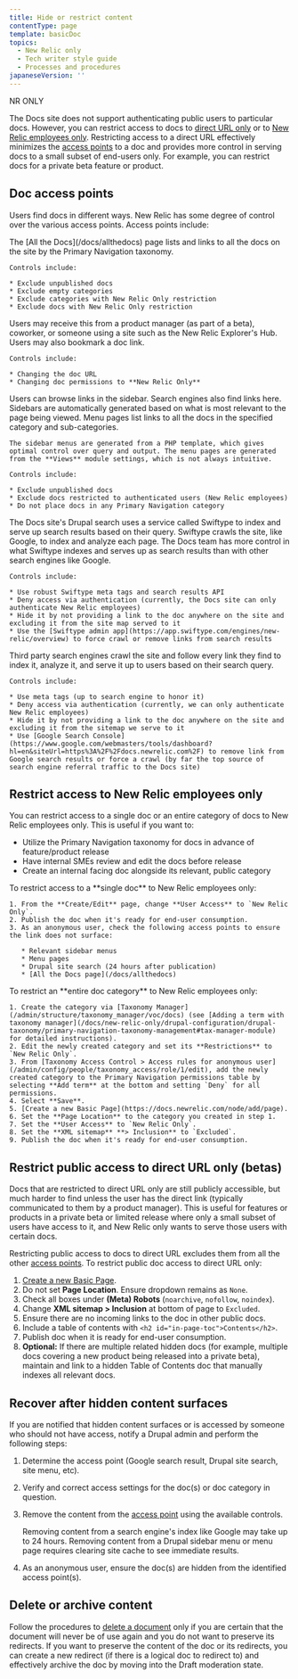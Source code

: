 ```yaml
---
title: Hide or restrict content
contentType: page
template: basicDoc
topics:
  - New Relic only
  - Tech writer style guide
  - Processes and procedures
japaneseVersion: ''
---
```


NR ONLY

The Docs site does not support authenticating public users to particular docs. However, you can restrict access to docs to [direct URL only](#restrict-direct-url) or to [New Relic employees only](#restrict-nr-only). Restricting access to a direct URL effectively minimizes the [access points](#access-points) to a doc and provides more control in serving docs to a small subset of end-users only. For example, you can restrict docs for a private beta feature or product.

## Doc access points

Users find docs in different ways. New Relic has some degree of control over the various access points. Access points include:

<CollapserGroup>
  <Collapser title="All the Docs page (or other auto-generated index pages)">
    The [All the Docs](/docs/allthedocs) page lists and links to all the docs on the site by the Primary Navigation taxonomy.

    Controls include:

    * Exclude unpublished docs
    * Exclude empty categories
    * Exclude categories with New Relic Only restriction
    * Exclude docs with New Relic Only restriction
  </Collapser>

  <Collapser title="Direct URL">
    Users may receive this from a product manager (as part of a beta), coworker, or someone using a site such as the New Relic Explorer's Hub. Users may also bookmark a doc link.

    Controls include:

    * Changing the doc URL
    * Changing doc permissions to **New Relic Only**
  </Collapser>

  <Collapser title="Drupal sidebar menus, menu pages">
    Users can browse links in the sidebar. Search engines also find links here. Sidebars are automatically generated based on what is most relevant to the page being viewed. Menu pages list links to all the docs in the specified category and sub-categories.

    The sidebar menus are generated from a PHP template, which gives optimal control over query and output. The menu pages are generated from the **Views** module settings, which is not always intuitive.

    Controls include:

    * Exclude unpublished docs
    * Exclude docs restricted to authenticated users (New Relic employees)
    * Do not place docs in any Primary Navigation category
  </Collapser>

  <Collapser title="Drupal site search (via Swiftype)">
    The Docs site's Drupal search uses a service called Swiftype to index and serve up search results based on their query. Swiftype crawls the site, like Google, to index and analyze each page. The Docs team has more control in what Swiftype indexes and serves up as search results than with other search engines like Google.

    Controls include:

    * Use robust Swiftype meta tags and search results API
    * Deny access via authentication (currently, the Docs site can only authenticate New Relic employees)
    * Hide it by not providing a link to the doc anywhere on the site and excluding it from the site map served to it
    * Use the [Swiftype admin app](https://app.swiftype.com/engines/new-relic/overview) to force crawl or remove links from search results
  </Collapser>

  <Collapser title="Search engines (Google, Yahoo, Bing, etc)">
    Third party search engines crawl the site and follow every link they find to index it, analyze it, and serve it up to users based on their search query.

    Controls include:

    * Use meta tags (up to search engine to honor it)
    * Deny access via authentication (currently, we can only authenticate New Relic employees)
    * Hide it by not providing a link to the doc anywhere on the site and excluding it from the sitemap we serve to it
    * Use [Google Search Console](https://www.google.com/webmasters/tools/dashboard?hl=en&siteUrl=https%3A%2F%2Fdocs.newrelic.com%2F) to remove link from Google search results or force a crawl (by far the top source of search engine referral traffic to the Docs site)
  </Collapser>
</CollapserGroup>

## Restrict access to New Relic employees only

You can restrict access to a single doc or an entire category of docs to New Relic employees only. This is useful if you want to:

* Utilize the Primary Navigation taxonomy for docs in advance of feature/product release
* Have internal SMEs review and edit the docs before release
* Create an internal facing doc alongside its relevant, public category

<CollapserGroup>
  <Collapser title="Restrict single doc to New Relic Only">
    To restrict access to a **single doc** to New Relic employees only:

    1. From the **Create/Edit** page, change **User Access** to `New Relic Only`.
    2. Publish the doc when it's ready for end-user consumption.
    3. As an anonymous user, check the following access points to ensure the link does not surface:

       * Relevant sidebar menus
       * Menu pages
       * Drupal site search (24 hours after publication)
       * [All the Docs page](/docs/allthedocs)
  </Collapser>

  <Collapser title="Restrict entire doc category to New Relic employees only">
    To restrict an **entire doc category** to New Relic employees only:

    1. Create the category via [Taxonomy Manager](/admin/structure/taxonomy_manager/voc/docs) (see [Adding a term with taxonomy manager](/docs/new-relic-only/drupal-configuration/drupal-taxonomy/primary-navigation-taxonomy-management#tax-manager-module) for detailed instructions).
    2. Edit the newly created category and set its **Restrictions** to `New Relic Only`.
    3. From [Taxonomy Access Control > Access rules for anonymous user](/admin/config/people/taxonomy_access/role/1/edit), add the newly created category to the Primary Navigation permissions table by selecting **Add term** at the bottom and setting `Deny` for all permissions.
    4. Select **Save**.
    5. [Create a new Basic Page](https://docs.newrelic.com/node/add/page).
    6. Set the **Page Location** to the category you created in step 1.
    7. Set the **User Access** to `New Relic Only`.
    8. Set the **XML sitemap** **> Inclusion** to `Excluded`.
    9. Publish the doc when it's ready for end-user consumption.
  </Collapser>
</CollapserGroup>

## Restrict public access to direct URL only (betas)

Docs that are restricted to direct URL only are still publicly accessible, but much harder to find unless the user has the direct link (typically communicated to them by a product manager). This is useful for features or products in a private beta or limited release where only a small subset of users have access to it, and New Relic only wants to serve those users with certain docs.

Restricting public access to docs to direct URL excludes them from all the other [access points](#access-points). To restrict public doc access to direct URL only:

1. [Create a new Basic Page](https://docs.newrelic.com/node/add/page).
2. Do not set **Page Location**. Ensure dropdown remains as `None`.
3. Check all boxes under **(Meta) Robots** (`noarchive`, `nofollow`, `noindex`).
4. Change **XML sitemap > Inclusion** at bottom of page to `Excluded`.
5. Ensure there are no incoming links to the doc in other public docs.
6. Include a table of contents with `<h2 id="in-page-toc">Contents</h2>`.
7. Publish doc when it is ready for end-user consumption.
8. **Optional:** If there are multiple related hidden docs (for example, multiple docs covering a new product being released into a private beta), maintain and link to a hidden Table of Contents doc that manually indexes all relevant docs.

## Recover after hidden content surfaces

If you are notified that hidden content surfaces or is accessed by someone who should not have access, notify a Drupal admin and perform the following steps:

1. Determine the access point (Google search result, Drupal site search, site menu, etc).
2. Verify and correct access settings for the doc(s) or doc category in question.
3. Remove the content from the [access point](#access-points) using the available controls.

   <Callout variant="tip">
     Removing content from a search engine's index like Google may take up to 24 hours. Removing content from a Drupal sidebar menu or menu page requires clearing site cache to see immediate results.
   </Callout>
4. As an anonymous user, ensure the doc(s) are hidden from the identified access point(s).

## Delete or archive content

Follow the procedures to [delete a document](/docs/new-relic-only/advanced-style-guide/processes-procedures/delete-document) only if you are certain that the document will never be of use again and you do not want to preserve its redirects. If you want to preserve the content of the doc or its redirects, you can create a new redirect (if there is a logical doc to redirect to) and effectively archive the doc by moving into the Draft moderation state.
